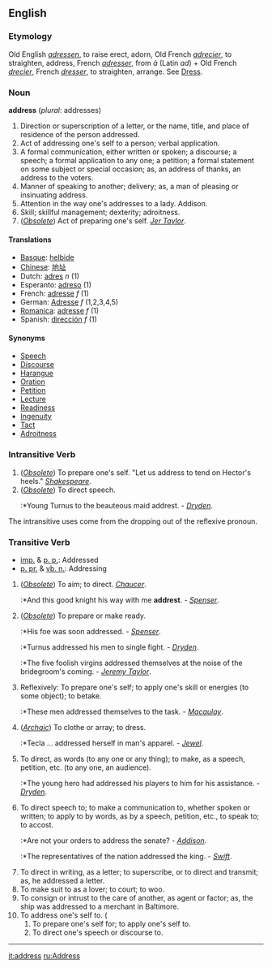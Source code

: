 ==English==

===Etymology===
Old English ''[[adressen]]'', to raise erect, adorn, Old French ''[[adrecier]]'', to straighten, address, French ''[[adresser]]'', from ''à'' (Latin ''ad'') + Old French ''[[drecier]]'', French ''[[dresser]]'', to straighten, arrange. See [[Dress]].

=== Noun ===
'''address''' (''plural'': addresses)

#Direction or superscription of a letter, or the name, title, and place of residence of the person addressed.
#Act of addressing one's self to a person; verbal application.
#A formal communication, either written or spoken; a discourse; a speech; a formal application to any one; a petition; a formal statement on some subject or special occasion; as, an address of thanks, an address to the voters.
#Manner of speaking to another; delivery; as, a man of pleasing or insinuating address.
#Attention in the way one's addresses to a lady. Addison.
#Skill; skillful management; dexterity; adroitness.
#(''[[Obsolete]]'') Act of preparing one's self. ''[[Jer Taylor]]''.


====Translations====
*[[Basque]]: [[helbide]]
*[[Chinese]]: [[地址]] 
*Dutch: [[adres]] ''n'' (1)
*Esperanto: [[adreso]] (1)
*French: [[adresse]] ''f'' (1) 
*German: [[Adresse]] ''f'' (1,2,3,4,5)
*[[Romanica]]: [[adresse]] ''f'' (1)
*Spanish: [[dirección]] ''f'' (1)

====Synonyms====
*[[Speech]]
*[[Discourse]]
*[[Harangue]]
*[[Oration]]
*[[Petition]]
*[[Lecture]]
*[[Readiness]]
*[[Ingenuity]]
*[[Tact]]
*[[Adroitness]]

===Intransitive Verb===
#(''[[Obsolete]]'') To prepare one's self. "Let us address to tend on Hector's heels." ''[[Shakespeare]]''.
#(''[[Obsolete]]'') To direct speech.
#:*Young Turnus to the beauteous maid addrest. - ''[[Dryden]]''.

The intransitive uses come from the dropping out of the reflexive pronoun.


===Transitive Verb===
*[[imp.]] & [[p. p.]]: Addressed
*[[p. pr.]] & [[vb. n.]]: Addressing

#(''[[Obsolete]]'') To aim; to direct. ''[[Chaucer]]''.
#:*And this good knight his way with me '''addrest'''. - ''[[Spenser]]''.
#(''[[Obsolete]]'') To prepare or make ready.
#:*His foe was soon addressed. - ''[[Spenser]]''.
#:*Turnus addressed his men to single fight. - ''[[Dryden]]''.
#:*The five foolish virgins addressed themselves at the noise of the bridegroom's coming. - ''[[Jeremy Taylor]]''.
#Reflexively: To prepare one's self; to apply one's skill or energies (to some object); to betake.
#:*These men addressed themselves to the task. - ''[[Macaulay]]''.
#(''[[Archaic]]'') To clothe or array; to dress.
#:*Tecla ... addressed herself in man's apparel. - ''[[Jewel]]''.
#To direct, as words (to any one or any thing); to make, as a speech, petition, etc. (to any one, an audience).
#:*The young hero had addressed his players to him for his assistance. - ''[[Dryden]]''.
#To direct speech to; to make a communication to, whether spoken or written; to apply to by words, as by a speech, petition, etc., to speak to; to accost.
#:*Are not your orders to address the senate? - ''[[Addison]]''.
#:*The representatives of the nation addressed the king. - ''[[Swift]]''.
#To direct in writing, as a letter; to superscribe, or to direct and transmit; as, he addressed a letter.
#To make suit to as a lover; to court; to woo.
#To consign or intrust to the care of another, as agent or factor; as, the ship was addressed to a merchant in Baltimore.
#To address one's self to. (
##To prepare one's self for; to apply one's self to.
##To direct one's speech or discourse to.


----
{{webster}}

[[it:address]]
[[ru:Address]]